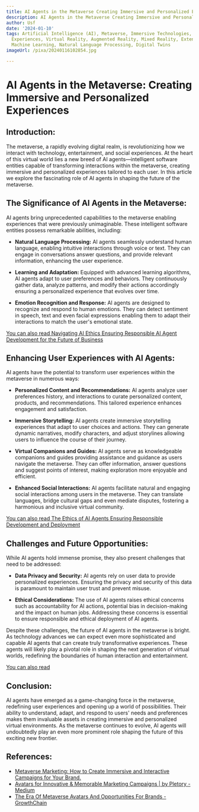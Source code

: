 ```yaml
---
title: AI Agents in the Metaverse Creating Immersive and Personalized Experiences
description: AI Agents in the Metaverse Creating Immersive and Personalized Experiences
author: Usf
date: '2024-01-10'
tags: Artificial Intelligence (AI), Metaverse, Immersive Technologies, Personalized
  Experiences, Virtual Reality, Augmented Reality, Mixed Reality, Extended Reality,
  Machine Learning, Natural Language Processing, Digital Twins
imageUrl: /pixa/20240116102854.jpg

---
```

# AI Agents  in the Metaverse: Creating Immersive and Personalized Experiences

## Introduction:

The metaverse, a rapidly evolving digital realm,  is revolutionizing how we interact with technology, entertainment, and  social experiences. At the heart of this virtual world lies a new  breed of AI agents—intelligent software entities capable of transforming  interactions within  the metaverse, creating immersive and personalized experiences  tailored to each user. In this article we explore the fascinating role of  AI agents in shaping the future of  the metaverse.

## The Significance of AI Agents in the Metaverse:

AI agents bring unprecedented capabilities to the metaverse enabling experiences that  were previously unimaginable. These  intelligent software entities possess remarkable abilities,  including:

-  **Natural  Language Processing:** AI agents seamlessly understand human language, enabling intuitive interactions through  voice or text. They can engage in conversations answer questions, and provide relevant information, enhancing the user experience.

- **Learning and Adaptation:** Equipped with advanced learning algorithms, AI agents adapt to user  preferences and behaviors. They continuously gather data, analyze patterns, and modify their actions  accordingly ensuring a personalized experience  that evolves over time.

- **Emotion  Recognition and Response:** AI agents  are  designed to recognize and respond  to human  emotions. They can detect sentiment in speech, text and even facial expressions enabling them to adapt their interactions to match the user's emotional state.

[You can also read Navigating AI Ethics Ensuring Responsible AI Agent Development for the Future of Business](Navigating%20AI%20Ethics%20Ensuring%20Responsible%20AI%20Agent%20Development%20for%20the%20Future%20of%20Business)


## Enhancing User Experiences with AI Agents:

AI agents have the potential to transform user experiences within the metaverse in numerous ways:

- **Personalized Content and Recommendations:** AI agents analyze user  preferences history, and interactions to curate personalized content, products, and recommendations. This tailored experience enhances engagement and satisfaction.

-  **Immersive Storytelling:** AI agents create immersive storytelling experiences that adapt  to  user choices and actions. They  can  generate dynamic narratives, modify characters, and adjust storylines allowing users to  influence the course of their journey.

- **Virtual Companions  and Guides:** AI agents serve as knowledgeable companions and guides providing assistance and  guidance as users navigate the metaverse. They  can offer information, answer questions and suggest points of interest, making exploration more enjoyable and efficient.

- **Enhanced Social  Interactions:** AI agents facilitate natural and engaging social interactions among users in the metaverse. They can translate languages, bridge  cultural  gaps  and even mediate disputes, fostering a harmonious and inclusive virtual  community.

[You  can also read The Ethics of AI Agents Ensuring Responsible Development  and Deployment](The%20Ethics%20of%20AI%20Agents%20Ensuring%20Responsible%20Development%20and%20Deployment)


## Challenges and Future Opportunities:

While AI agents hold immense promise, they  also present challenges that need to be addressed:

- **Data Privacy and Security:** AI agents rely  on user data to provide personalized experiences. Ensuring the privacy and security of this data  is paramount to maintain user  trust and prevent misuse.

- **Ethical Considerations:** The  use of AI agents raises ethical  concerns such as accountability  for AI actions, potential bias in decision-making and the impact on human jobs. Addressing these concerns is essential to ensure responsible and ethical deployment of AI agents.

Despite these challenges, the future of AI  agents in the metaverse is bright. As  technology advances we  can expect even more sophisticated and capable  AI agents that can create truly transformative experiences. These agents will likely play  a pivotal role in shaping the next generation of virtual worlds, redefining the boundaries  of human interaction and entertainment.

[You can also read ]()


## Conclusion:

AI agents have emerged as a game-changing force in the metaverse, redefining user experiences and opening  up a world of possibilities. Their ability to understand, adapt, and respond to users'  needs  and preferences makes them invaluable assets in creating immersive and  personalized  virtual environments. As the metaverse  continues to evolve, AI agents will undoubtedly play an even more prominent role shaping the future of  this exciting new frontier.

## References:
- [Metaverse Marketing: How to Create Immersive and Interactive Campaigns for Your Brand.](https://www.linkedin.com/pulse/metaverse-marketing-how-create-immersive-interactive)
- [Avatars for Innovative & Memorable Marketing Campaigns | by Pletory - Medium](https://medium.com/@pletory/avatars-for-innovative-memorable-marketing-campaigns-65ca854b1d89)
- [The Era Of Metaverse Avatars And Opportunities For Brands - GrowthChain](https://www.growthchain.io/blog/metaverse-avatars)
